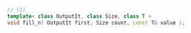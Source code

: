 ```cpp
// (1)
template< class OutputIt, class Size, class T >
void fill_n( OutputIt first, Size count, const T& value );
```
